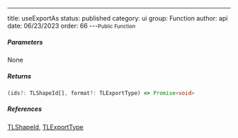 ---
title: useExportAs
status: published
category: ui
group: Function
author: api
date: 06/23/2023
order: 66
---<Small>Public Function</Small>




##### Parameters


None

##### Returns


```ts
(ids?: TLShapeId[], format?: TLExportType) => Promise<void>
```

##### References

[TLShapeId](/gen/tlschema/TLShapeId-type), [TLExportType](/gen/editor/TLExportType-type)

